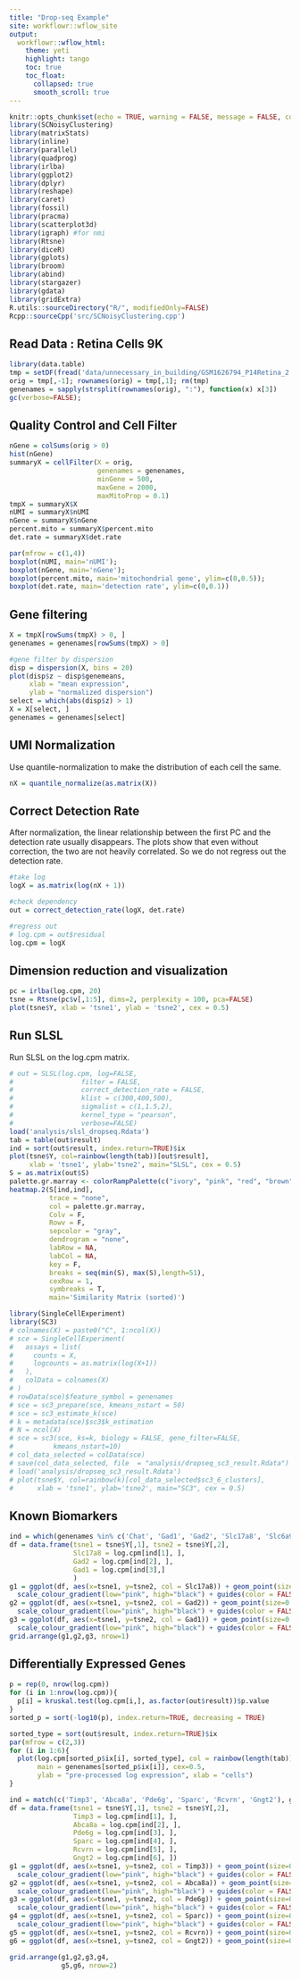 ```yaml
---
title: "Drop-seq Example"
site: workflowr::wflow_site
output:
  workflowr::wflow_html:
    theme: yeti
    highlight: tango
    toc: true
    toc_float: 
      collapsed: true
      smooth_scroll: true
---
```


```r
knitr::opts_chunk$set(echo = TRUE, warning = FALSE, message = FALSE, comment = NA)
library(SCNoisyClustering)
library(matrixStats)
library(inline)
library(parallel)
library(quadprog)
library(irlba)
library(ggplot2)
library(dplyr)
library(reshape)
library(caret)
library(fossil)
library(pracma)
library(scatterplot3d)
library(igraph) #for nmi
library(Rtsne)
library(diceR)
library(gplots)
library(broom)
library(abind)
library(stargazer)
library(gdata)
library(gridExtra)
R.utils::sourceDirectory("R/", modifiedOnly=FALSE)
Rcpp::sourceCpp('src/SCNoisyClustering.cpp')
```

## Read Data : Retina Cells 9K

```r
library(data.table)
tmp = setDF(fread('data/unnecessary_in_building/GSM1626794_P14Retina_2.digital_expression.txt'))
orig = tmp[,-1]; rownames(orig) = tmp[,1]; rm(tmp)
genenames = sapply(strsplit(rownames(orig), ":"), function(x) x[3])
gc(verbose=FALSE);
```

## Quality Control and Cell Filter

```r
nGene = colSums(orig > 0)
hist(nGene)
summaryX = cellFilter(X = orig, 
                      genenames = genenames,
                      minGene = 500, 
                      maxGene = 2000, 
                      maxMitoProp = 0.1)
tmpX = summaryX$X
nUMI = summaryX$nUMI
nGene = summaryX$nGene
percent.mito = summaryX$percent.mito
det.rate = summaryX$det.rate

par(mfrow = c(1,4))
boxplot(nUMI, main='nUMI'); 
boxplot(nGene, main='nGene'); 
boxplot(percent.mito, main='mitochondrial gene', ylim=c(0,0.5)); 
boxplot(det.rate, main='detection rate', ylim=c(0,0.1))
```

## Gene filtering

```r
X = tmpX[rowSums(tmpX) > 0, ]
genenames = genenames[rowSums(tmpX) > 0]

#gene filter by dispersion
disp = dispersion(X, bins = 20)
plot(disp$z ~ disp$genemeans,
     xlab = "mean expression",
     ylab = "normalized dispersion")
select = which(abs(disp$z) > 1)
X = X[select, ]
genenames = genenames[select]
```


## UMI Normalization

Use quantile-normalization to make the distribution of each cell the same. 

```r
nX = quantile_normalize(as.matrix(X))
```

## Correct Detection Rate

After normalization, the linear relationship between the first PC and the detection rate usually disappears. The plots show that even without correction, the two are not heavily correlated. So we do not regress out the detection rate. 

```r
#take log
logX = as.matrix(log(nX + 1))

#check dependency
out = correct_detection_rate(logX, det.rate)

#regress out
# log.cpm = out$residual
log.cpm = logX
```


## Dimension reduction and visualization

```r
pc = irlba(log.cpm, 20)
tsne = Rtsne(pc$v[,1:5], dims=2, perplexity = 100, pca=FALSE)
plot(tsne$Y, xlab = 'tsne1', ylab = 'tsne2', cex = 0.5)
```

## Run SLSL

Run SLSL on the log.cpm matrix.

```r
# out = SLSL(log.cpm, log=FALSE,
#                 filter = FALSE,
#                 correct_detection_rate = FALSE,
#                 klist = c(300,400,500),
#                 sigmalist = c(1,1.5,2),
#                 kernel_type = "pearson",
#                 verbose=FALSE)
load('analysis/slsl_dropseq.Rdata')
tab = table(out$result)
ind = sort(out$result, index.return=TRUE)$ix
plot(tsne$Y, col=rainbow(length(tab))[out$result],
     xlab = 'tsne1', ylab='tsne2', main="SLSL", cex = 0.5)
S = as.matrix(out$S)
palette.gr.marray <- colorRampPalette(c("ivory", "pink", "red", "brown"))(50)
heatmap.2(S[ind,ind],
          trace = "none",
          col = palette.gr.marray,
          Colv = F,
          Rowv = F, 
          sepcolor = "gray",
          dendrogram = "none",
          labRow = NA,
          labCol = NA,
          key = F,
          breaks = seq(min(S), max(S),length=51),
          cexRow = 1,
          symbreaks = T,
          main='Similarity Matrix (sorted)')
```

<!-- ## Benchmark SC3 -->

<!-- Using SC3 with our gene and cell filter procedure and disabling the biology and filter feature of the function leads to the following result. Using SC3's default methods lead to the error "distribution of gene expression in cells is too skewed towards 0". -->

```r
library(SingleCellExperiment)
library(SC3)
# colnames(X) = paste0("C", 1:ncol(X))
# sce = SingleCellExperiment(
#   assays = list(
#     counts = X,
#     logcounts = as.matrix(log(X+1))
#   ),
#   colData = colnames(X)
# )
# rowData(sce)$feature_symbol = genenames
# sce = sc3_prepare(sce, kmeans_nstart = 50)
# sce = sc3_estimate_k(sce)
# k = metadata(sce)$sc3$k_estimation
# N = ncol(X)
# sce = sc3(sce, ks=k, biology = FALSE, gene_filter=FALSE,
#          kmeans_nstart=10)
# col_data_selected = colData(sce)
# save(col_data_selected, file  = "analysis/dropseq_sc3_result.Rdata")
# load('analysis/dropseq_sc3_result.Rdata')
# plot(tsne$Y, col=rainbow(k)[col_data_selected$sc3_6_clusters],
#      xlab = 'tsne1', ylab='tsne2', main="SC3", cex = 0.5)
```

## Known Biomarkers

```r
ind = which(genenames %in% c('Chat', 'Gad1', 'Gad2', 'Slc17a8', 'Slc6a9', 'Gjd2'))
df = data.frame(tsne1 = tsne$Y[,1], tsne2 = tsne$Y[,2],
                Slc17a8 = log.cpm[ind[1], ],
                Gad2 = log.cpm[ind[2], ],
                Gad1 = log.cpm[ind[3],]
                )
g1 = ggplot(df, aes(x=tsne1, y=tsne2, col = Slc17a8)) + geom_point(size=0.1) +
  scale_colour_gradient(low="pink", high="black") + guides(color = FALSE) + ggtitle('Slc17a8')
g2 = ggplot(df, aes(x=tsne1, y=tsne2, col = Gad2)) + geom_point(size=0.1) +
  scale_colour_gradient(low="pink", high="black") + guides(color = FALSE) + ggtitle('Gad2')
g3 = ggplot(df, aes(x=tsne1, y=tsne2, col = Gad1)) + geom_point(size=0.1) +
  scale_colour_gradient(low="pink", high="black") + guides(color = FALSE) + ggtitle('Gad1')
grid.arrange(g1,g2,g3, nrow=1)
```


## Differentially Expressed Genes

```r
p = rep(0, nrow(log.cpm))
for (i in 1:nrow(log.cpm)){
  p[i] = kruskal.test(log.cpm[i,], as.factor(out$result))$p.value
}
sorted_p = sort(-log10(p), index.return=TRUE, decreasing = TRUE)

sorted_type = sort(out$result, index.return=TRUE)$ix
par(mfrow = c(2,3))
for (i in 1:6){
  plot(log.cpm[sorted_p$ix[i], sorted_type], col = rainbow(length(tab))[as.factor(out$result[sorted_type])],
       main = genenames[sorted_p$ix[i]], cex=0.5,
       ylab = "pre-processed log expression", xlab = "cells")
}

```


```r
ind = match(c('Timp3', 'Abca8a', 'Pde6g', 'Sparc', 'Rcvrn', 'Gngt2'), genenames)
df = data.frame(tsne1 = tsne$Y[,1], tsne2 = tsne$Y[,2],
                Timp3 = log.cpm[ind[1], ],
                Abca8a = log.cpm[ind[2], ],
                Pde6g = log.cpm[ind[3], ],
                Sparc = log.cpm[ind[4], ],
                Rcvrn = log.cpm[ind[5], ],
                Gngt2 = log.cpm[ind[6], ])
g1 = ggplot(df, aes(x=tsne1, y=tsne2, col = Timp3)) + geom_point(size=0.1) +
  scale_colour_gradient(low="pink", high="black") + guides(color = FALSE) + ggtitle('Timp3')
g2 = ggplot(df, aes(x=tsne1, y=tsne2, col = Abca8a)) + geom_point(size=0.1) +
  scale_colour_gradient(low="pink", high="black") + guides(color = FALSE) + ggtitle('Abca8a')
g3 = ggplot(df, aes(x=tsne1, y=tsne2, col = Pde6g)) + geom_point(size=0.1) +
  scale_colour_gradient(low="pink", high="black") + guides(color = FALSE) + ggtitle('Pde6g')
g4 = ggplot(df, aes(x=tsne1, y=tsne2, col = Sparc)) + geom_point(size=0.1) +
  scale_colour_gradient(low="pink", high="black") + guides(color = FALSE) + ggtitle('Sparc')
g5 = ggplot(df, aes(x=tsne1, y=tsne2, col = Rcvrn)) + geom_point(size=0.1) + scale_colour_gradient(low="pink", high="black") + guides(color = FALSE) + ggtitle('Rcvrn')
g6 = ggplot(df, aes(x=tsne1, y=tsne2, col = Gngt2)) + geom_point(size=0.1) + scale_colour_gradient(low="pink", high="black") + guides(color = FALSE) + ggtitle('Gngt2')

grid.arrange(g1,g2,g3,g4,
             g5,g6, nrow=2)

```
